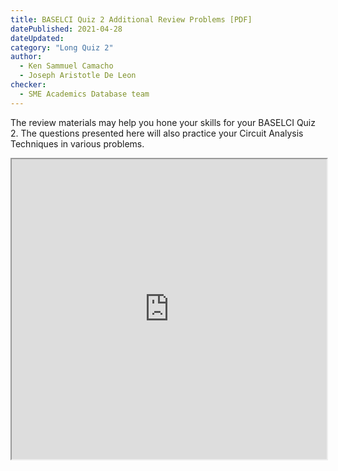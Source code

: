 ```yaml
---
title: BASELCI Quiz 2 Additional Review Problems [PDF]
datePublished: 2021-04-28
dateUpdated: 
category: "Long Quiz 2"
author: 
  - Ken Sammuel Camacho
  - Joseph Aristotle De Leon
checker: 
  - SME Academics Database team
---
```


The review materials may help you hone your skills for your BASELCI Quiz 2. The questions presented here will also practice your Circuit Analysis Techniques in various problems. 

<iframe src="https://drive.google.com/file/d/1g-W0-9nttwxyCrZ9Zx4q5p_IXDACxvJb/preview" width="100%" height="480" allow="autoplay"></iframe>